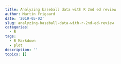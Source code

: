 ```yaml
---
title: Analyzing baseball data with R 2nd ed review
author: Martin Frigaard
date: '2019-05-02'
slug: analyzing-baseball-data-with-r-2nd-ed-review
categories:
  - R
tags:
  - R Markdown
  - plot
description: ''
topics: []
---
```

